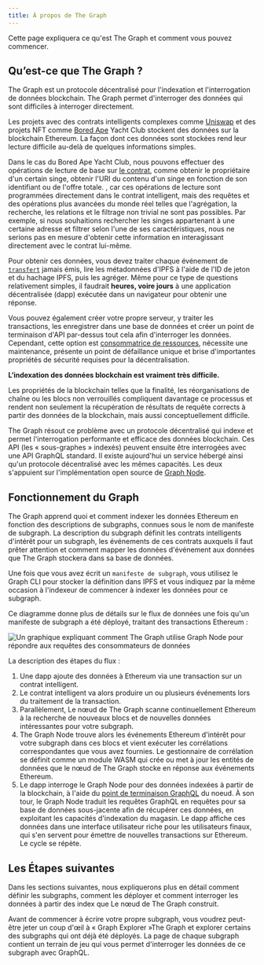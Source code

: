 ```yaml
---
title: À propos de The Graph
---
```


Cette page expliquera ce qu'est The Graph et comment vous pouvez commencer.

## Qu’est-ce que The Graph ?

The Graph est un protocole décentralisé pour l'indexation et l'interrogation de données blockchain. The Graph permet d'interroger des données qui sont difficiles à interroger directement.

Les projets avec des contrats intelligents complexes comme [Uniswap](https://uniswap.org/) et des projets NFT comme [Bored Ape](https://boredapeyachtclub.com/) Yacht Club stockent des données sur la blockchain Ethereum. La façon dont ces données sont stockées rend leur lecture difficile au-delà de quelques informations simples.

Dans le cas du Bored Ape Yacht Club, nous pouvons effectuer des opérations de lecture de base sur [le contrat](https://etherscan.io/address/0xbc4ca0eda7647a8ab7c2061c2e118a18a936f13d#code), comme obtenir le propriétaire d'un certain singe, obtenir l'URI du contenu d'un singe en fonction de son identifiant ou de l'offre totale. , car ces opérations de lecture sont programmées directement dans le contrat intelligent, mais des requêtes et des opérations plus avancées du monde réel telles que l'agrégation, la recherche, les relations et le filtrage non trivial ne sont pas possibles. Par exemple, si nous souhaitions rechercher les singes appartenant à une certaine adresse et filtrer selon l'une de ses caractéristiques, nous ne serions pas en mesure d'obtenir cette information en interagissant directement avec le contrat lui-même.

Pour obtenir ces données, vous devez traiter chaque événement de [`transfert`](https://etherscan.io/address/0xbc4ca0eda7647a8ab7c2061c2e118a18a936f13d#code#L1746) jamais émis, lire les métadonnées d'IPFS à l'aide de l'ID de jeton et du hachage IPFS, puis les agréger. Même pour ce type de questions relativement simples, il faudrait **heures, voire jours** à une application décentralisée (dapp) exécutée dans un navigateur pour obtenir une réponse.

Vous pouvez également créer votre propre serveur, y traiter les transactions, les enregistrer dans une base de données et créer un point de terminaison d'API par-dessus tout cela afin d'interroger les données. Cependant, cette option est [consommatrice de ressources](/network/benefits/), nécessite une maintenance, présente un point de défaillance unique et brise d'importantes propriétés de sécurité requises pour la décentralisation.

**L’indexation des données blockchain est vraiment très difficile.**

Les propriétés de la blockchain telles que la finalité, les réorganisations de chaîne ou les blocs non verrouillés compliquent davantage ce processus et rendent non seulement la récupération de résultats de requête corrects à partir des données de la blockchain, mais aussi conceptuellement difficile.

The Graph résout ce problème avec un protocole décentralisé qui indexe et permet l'interrogation performante et efficace des données blockchain. Ces API (les « sous-graphes » indexés) peuvent ensuite être interrogées avec une API GraphQL standard. Il existe aujourd'hui un service hébergé ainsi qu'un protocole décentralisé avec les mêmes capacités. Les deux s'appuient sur l'implémentation open source de [Graph Node](https://github.com/graphprotocol/graph-node).

## Fonctionnement du Graph

The Graph apprend quoi et comment indexer les données Ethereum en fonction des descriptions de subgraphs, connues sous le nom de manifeste de subgraph. La description du subgraph définit les contrats intelligents d'intérêt pour un subgraph, les événements de ces contrats auxquels il faut prêter attention et comment mapper les données d'événement aux données que The Graph stockera dans sa base de données.

Une fois que vous avez écrit un `manifeste de subgraph`, vous utilisez le Graph CLI pour stocker la définition dans IPFS et vous indiquez par la même occasion à l'indexeur de commencer à indexer les données pour ce subgraph.

Ce diagramme donne plus de détails sur le flux de données une fois qu'un manifeste de subgraph a été déployé, traitant des transactions Ethereum :

![Un graphique expliquant comment The Graph utilise Graph Node pour répondre aux requêtes des consommateurs de données](/img/graph-dataflow.png)

La description des étapes du flux :

1. Une dapp ajoute des données à Ethereum via une transaction sur un contrat intelligent.
2. Le contrat intelligent va alors produire un ou plusieurs événements lors du traitement de la transaction.
3. Parallèlement, Le nœud de The Graph scanne continuellement Ethereum à la recherche de nouveaux blocs et de nouvelles données intéressantes pour votre subgraph.
4. The Graph Node trouve alors les événements Ethereum d'intérêt pour votre subgraph dans ces blocs et vient exécuter les corrélations correspondantes que vous avez fournies. Le gestionnaire de corrélation se définit comme un module WASM qui crée ou met à jour les entités de données que le nœud de The Graph stocke en réponse aux événements Ethereum.
5. Le dapp interroge le Graph Node pour des données indexées à partir de la blockchain, à l'aide du [point de terminaison GraphQL](https://graphql.org/learn/) du noeud. À son tour, le Graph Node traduit les requêtes GraphQL en requêtes pour sa base de données sous-jacente afin de récupérer ces données, en exploitant les capacités d'indexation du magasin. Le dapp affiche ces données dans une interface utilisateur riche pour les utilisateurs finaux, qui s'en servent pour émettre de nouvelles transactions sur Ethereum. Le cycle se répète.

## Les Étapes suivantes

Dans les sections suivantes, nous expliquerons plus en détail comment définir les subgraphs, comment les déployer et comment interroger les données à partir des index que Le nœud de The Graph construit.

Avant de commencer à écrire votre propre subgraph, vous voudrez peut-être jeter un coup d'œil à « Graph Explorer »The Graph et explorer certains des subgraphs qui ont déjà été déployés. La page de chaque subgraph contient un terrain de jeu qui vous permet d'interroger les données de ce subgraph avec GraphQL.
